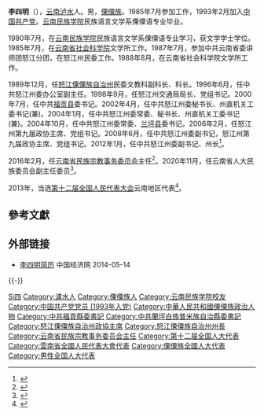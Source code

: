 '''李四明'''（{{bd|1962年|12月||catIdx=Li李}}），[[云南|云南]][[泸水|泸水]]人。男，[[傈僳族|傈僳族]]。1985年7月参加工作，1993年2月加入[[中国共产党|中国共产党]]。[[云南民族学院|云南民族学院]]民族语言文学系傈僳语专业毕业。

1980年7月，在[[云南民族学院|云南民族学院]]民族语言文学系傈僳语专业学习，获文学学士学位。1985年7月，在[[云南省社会科学院|云南省社会科学院]]文学所工作。1987年7月，参加中共云南省委讲师团怒江分团，在怒江州民委工作。1988年8月，在云南省社会科学院文学所工作。

1989年12月，任[[怒江傈傈族自治州|怒江傈傈族自治州]]民委文教科副科长、科长。1996年6月，任中共怒江州委办公室副主任。1998年9月，任怒江州交通局局长、党组书记。2000年7月，任中共[[福贡县|福贡县]]委书记。2002年4月，任中共怒江州委秘书长、州直机关工委书记(兼)。2004年1月，任中共怒江州委常委、秘书长、州直机关工委书记(兼)。2004年10月，任中共怒江州委常委、[[兰坪县|兰坪县]]委书记。2006年2月，任怒江州第九届政协主席、党组书记。2008年6月，任中共怒江州委副书记，怒江州第九届政协主席、党组书记。2012年1月，任中共怒江州委副书记、州长<ref>{{cite web|url=http://district.ce.cn/newarea/sddy/201603/11/t20160311_9444317.shtml|title=纳云德任怒江州代州长 原州长李四明已任云南省民委主任|publisher=中国经济网|accessdate=2016-12-23|archive-date=2019-08-12|archive-url=https://web.archive.org/web/20190812110336/http://district.ce.cn/newarea/sddy/201603/11/t20160311_9444317.shtml|dead-url=no}}</ref>。

2016年2月，任[[云南省民族宗教事务委员会|云南省民族宗教事务委员会]]主任<ref>{{cite web|url=http://district.ce.cn/newarea/sddy/201602/26/t20160226_9130613.shtml|title=周荣任云南省教育厅厅长 徐彬任省科技厅厅长 李四明任省民委主任|publisher=中国经济网|accessdate=2016-12-23|archive-date=2019-08-11|archive-url=https://web.archive.org/web/20190811184113/http://district.ce.cn/newarea/sddy/201602/26/t20160226_9130613.shtml|dead-url=no}}</ref>。2020年11月，任云南省人大民族委员会副主任委员<ref>{{cite web|url=http://district.ce.cn/newarea/sddy/202011/25/t20201125_36049272.shtml|title=云南任免拉玛·兴高、岳修虎、董保同、李四明、张纪华等职务|publisher=中国经济网|accessdate=2020-11-25|archive-date=2021-08-12|archive-url=https://web.archive.org/web/20210812053305/http://district.ce.cn/newarea/sddy/202011/25/t20201125_36049272.shtml|dead-url=no}}</ref>。

2013年，当选[[第十二届全国人民代表大会|第十二届全国人民代表大会]]云南地区代表<ref>{{cite news|title=全国人大代表信息-李四明|url= http://210.82.31.1:8084/delegate/viewDelegate.action?dbid=122346|accessdate=2013-04-05|newspaper=全国人大网|archive-url=https://web.archive.org/web/20140814053709/http://www.npc.gov.cn/delegate/viewDelegate.action?dbid=122346|archive-date=2014-08-14|dead-url=yes}}</ref>。

==參考文獻==
{{reflist}}
==外部链接==
*[http://district.ce.cn/zt/rwk/sf/yn/rs/201205/31/t20120531_23370491.shtml 李四明简历] {{Wayback|url=http://district.ce.cn/zt/rwk/sf/yn/rs/201205/31/t20120531_23370491.shtml |date=20190811012136 }} 中国经济网 2014-05-14

{{-}}
{{start box}}
{{s-gov|prc}}
{{s-before|[[赵立雄|赵立雄]]}}
{{s-title|[[云南省民族宗教事务委员会|云南省民族宗教事务委员会]]主任|2016年2月—2020年11月}}
{{s-after|[[拉玛·兴高|拉玛·兴高]]}}
{{s-before|[[侯新华|侯新华]]}}
{{s-title|[[怒江傈僳族自治州|怒江傈僳族自治州]]州长|2012年1月—2016年2月}}
{{s-after|[[纳云德|纳云德]]}}
{{end box}}

{{DEFAULTSORT:Li李}}
[[Category:李姓|Si四]]
[[Category:瀘水人|Category:瀘水人]]
[[Category:傈僳族人|Category:傈僳族人]]
[[Category:云南民族学院校友|Category:云南民族学院校友]]
[[Category:中国共产党党员_(1993年入党)|Category:中国共产党党员 (1993年入党)]]
[[Category:中華人民共和國傈僳族政治人物|Category:中華人民共和國傈僳族政治人物]]
[[Category:中共福貢縣委書記|Category:中共福貢縣委書記]]
[[Category:中共蘭坪白族普米族自治縣委書記|Category:中共蘭坪白族普米族自治縣委書記]]
[[Category:怒江傈僳族自治州政協主席|Category:怒江傈僳族自治州政協主席]]
[[Category:怒江傈僳族自治州州長|Category:怒江傈僳族自治州州長]]
[[Category:云南省民族宗教事务委员会主任|Category:云南省民族宗教事务委员会主任]]
[[Category:第十二届全国人大代表|Category:第十二届全国人大代表]]
[[Category:雲南省全國人民代表大會代表|Category:雲南省全國人民代表大會代表]]
[[Category:傈僳族全國人大代表|Category:傈僳族全國人大代表]]
[[Category:男性全国人大代表|Category:男性全国人大代表]]